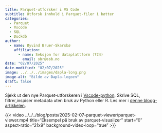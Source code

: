 ```yaml
---
title: Parquet-utforsker i VS Code
subtitle: Utforsk innhold i Parquet-filer i bøtter 
categories:
  - Parquet
  - Vscode
  - SQL
  - Duckdb
author:
  - name: Øyvind Bruer-Skarsbø
    affiliation: 
      - name: Seksjon for dataplattform (724)
        email: obr@ssb.no
date: "02/07/2025"
date-modified: "02/07/2025"
image: ../../../images/dapla-long.png
image-alt: "Bilde av Dapla-logoen"
draft: false
---
```


Sjekk ut den nye Parquet-utforskeren i [Vscode-python](../../../statistikkere/vscode-python.qmd). Skrive SQL, filtrer,inspiser metadata uten bruk av Python eller R. Les mer i [denne blogg-artikkelen](../../../blog/posts/2025-02-07-parquet-viewer/index.qmd).   

{{< video ../../../blog/posts/2025-02-07-parquet-viewer/parquet-viewer.mp4
    title="Eksempel på bruk av parquet-visualizer"
    start="0"
    aspect-ratio="21x9" 
    background-video-loop="true"
>}}
